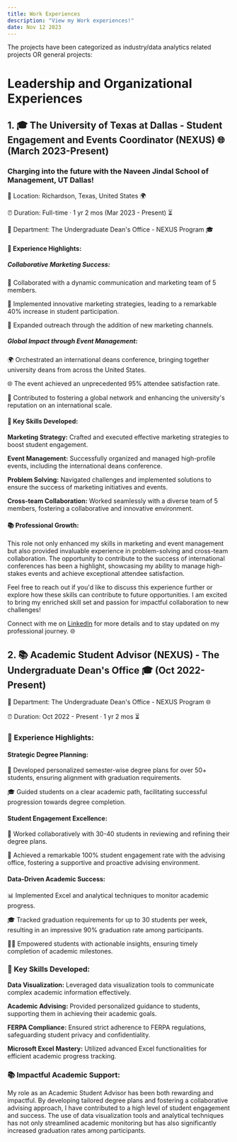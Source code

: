 ```yaml
---
title: Work Experiences
description: "View my Work experiences!"
date: Nov 12 2023
---
```

The projects have been categorized as industry/data analytics related projects OR general projects:
# Leadership and Organizational Experiences

## 1. 🎓 The University of Texas at Dallas - Student Engagement and Events Coordinator (NEXUS) 🌐 (March 2023-Present) 
### Charging into the future with the Naveen Jindal School of Management, UT Dallas! 

📍 Location: Richardson, Texas, United States 🌍

⏰ Duration: Full-time · 1 yr 2 mos (Mar 2023 - Present) ⏳

🏢 Department: The Undergraduate Dean's Office - NEXUS Program 🎓

#### 🌟 Experience Highlights:

##### Collaborative Marketing Success:
🤝 Collaborated with a dynamic communication and marketing team of 5 members.

🚀 Implemented innovative marketing strategies, leading to a remarkable 40% increase in student participation.

🎯 Expanded outreach through the addition of new marketing channels.

##### Global Impact through Event Management:
🌍 Orchestrated an international deans conference, bringing together university deans from across the United States.

🌐 The event achieved an unprecedented 95% attendee satisfaction rate.

🎉 Contributed to fostering a global network and enhancing the university's reputation on an international scale.

#### 🚀 Key Skills Developed:

**Marketing Strategy:** Crafted and executed effective marketing strategies to boost student engagement.

**Event Management:** Successfully organized and managed high-profile events, including the international deans conference.

**Problem Solving:** Navigated challenges and implemented solutions to ensure the success of marketing initiatives and events.

**Cross-team Collaboration:** Worked seamlessly with a diverse team of 5 members, fostering a collaborative and innovative environment.

#### 📚 Professional Growth:

This role not only enhanced my skills in marketing and event management but also provided invaluable experience in problem-solving and cross-team collaboration. The opportunity to contribute to the success of international conferences has been a highlight, showcasing my ability to manage high-stakes events and achieve exceptional attendee satisfaction.

Feel free to reach out if you'd like to discuss this experience further or explore how these skills can contribute to future opportunities. I am excited to bring my enriched skill set and passion for impactful collaboration to new challenges!

Connect with me on [LinkedIn](www.linkedin.com/in/shubhamralli/ "Click here to connect with me on LinkedIn!") for more details and to stay updated on my professional journey. 🌐

## 2. 📚 Academic Student Advisor (NEXUS) - The Undergraduate Dean's Office 🎓 (Oct 2022-Present)

🏢 Department: The Undergraduate Dean's Office - NEXUS Program 🌐

⏰ Duration: Oct 2022 - Present · 1 yr 2 mos ⏳

### 🌟 Experience Highlights:

#### Strategic Degree Planning:
📅 Developed personalized semester-wise degree plans for over 50+ students, ensuring alignment with graduation requirements.

🎓 Guided students on a clear academic path, facilitating successful progression towards degree completion.

#### Student Engagement Excellence:
🤝 Worked collaboratively with 30-40 students in reviewing and refining their degree plans.

🚀 Achieved a remarkable 100% student engagement rate with the advising office, fostering a supportive and proactive advising environment.

#### Data-Driven Academic Success:
📊 Implemented Excel and analytical techniques to monitor academic progress.

🎓 Tracked graduation requirements for up to 30 students per week, resulting in an impressive 90% graduation rate among participants.

🧑‍🎓 Empowered students with actionable insights, ensuring timely completion of academic milestones.

### 🚀 Key Skills Developed:

**Data Visualization:** Leveraged data visualization tools to communicate complex academic information effectively.

**Academic Advising:** Provided personalized guidance to students, supporting them in achieving their academic goals.

**FERPA Compliance:** Ensured strict adherence to FERPA regulations, safeguarding student privacy and confidentiality.

**Microsoft Excel Mastery:** Utilized advanced Excel functionalities for efficient academic progress tracking.

### 📚 Impactful Academic Support:
My role as an Academic Student Advisor has been both rewarding and impactful. By developing tailored degree plans and fostering a collaborative advising approach, I have contributed to a high level of student engagement and success. The use of data visualization tools and analytical techniques has not only streamlined academic monitoring but has also significantly increased graduation rates among participants.
